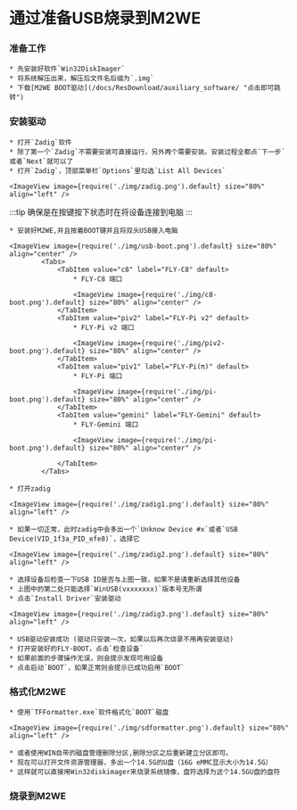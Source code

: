 
# 通过准备USB烧录到M2WE

### 准备工作

    * 先安装好软件`Win32DiskImager`
    * 将系统解压出来，解压后文件名后缀为`.img`
    * 下载[M2WE BOOT驱动](/docs/ResDownload/auxiliary_software/ "点击即可跳转") 

### 安装驱动

    * 打开`Zadig`软件
    * 除了第一个`Zadig`不需要安装可直接运行，另外两个需要安装。安装过程全都点`下一步`或者`Next`就可以了
    * 打开`Zadig`，顶部菜单栏`Options`里勾选`List All Devices`

    <ImageView image={require('./img/zadig.png').default} size="80%" align="left" />

:::tip
确保是在按键按下状态时在将设备连接到电脑
:::

    * 安装好M2WE,并且按着BOOT键并且将双头USB接入电脑

    <ImageView image={require('./img/usb-boot.png').default} size="80%" align="center" />
            <Tabs>
                <TabItem value="c8" label="FLY-C8" default>
                    * FLY-C8 端口

                    <ImageView image={require('./img/c8-boot.png').default} size="80%" align="center" />
                </TabItem>
                <TabItem value="piv2" label="FLY-Pi v2" default>
                    * FLY-Pi v2 端口

                    <ImageView image={require('./img/piv2-boot.png').default} size="80%" align="center" />
                </TabItem>
                <TabItem value="piv1" label="FLY-Pi(π)" default>
                    * FLY-Pi 端口

                    <ImageView image={require('./img/pi-boot.png').default} size="80%" align="center" />
                </TabItem>
                <TabItem value="gemini" label="FLY-Gemini" default>
                    * FLY-Gemini 端口

                    <ImageView image={require('./img/pi-boot.png').default} size="80%" align="center" />

                </TabItem>
            </Tabs>

    * 打开zadig

    <ImageView image={require('./img/zadig1.png').default} size="80%" align="left" />

    * 如果一切正常，此时zadig中会多出一个`Unknow Device #x`或者`USB Device(VID_1f3a_PID_efe8)`，选择它

    <ImageView image={require('./img/zadig2.png').default} size="80%" align="left" />

    * 选择设备后检查一下USB ID是否与上图一致，如果不是请重新选择其他设备
    * 上图中的第二处只能选择`WinUSB(vxxxxxxx)`版本号无所谓
    * 点击`Install Driver`安装驱动

    <ImageView image={require('./img/zadig3.png').default} size="80%" align="left" />

    * USB驱动安装成功 (驱动只安装一次，如果以后再次烧录不用再安装驱动)
    * 打开安装好的FLY-BOOT，点击`检查设备`
    * 如果前面的步骤操作无误，则会提示发现可用设备
    * 点击启动`BOOT`，如果正常则会提示已成功启用`BOOT`

### 格式化M2WE

    * 使用`TFFormatter.exe`软件格式化`BOOT`磁盘

    <ImageView image={require('./img/sdformatter.png').default} size="80%" align="left" />

    * 或者使用WIN自带的磁盘管理删除分区,删除分区之后重新建立分区即可。
    * 现在可以打开文件资源管理器，多出一个14.5G的U盘（16G eMMC显示大小为14.5G）
    * 这样就可以直接用Win32diskimager来烧录系统镜像，盘符选择为这个14.5GU盘的盘符



### 烧录到M2WE

<WIN32 />